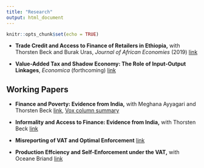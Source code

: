```yaml
---
title: "Research"
output: html_document
---
```


```r
knitr::opts_chunk$set(echo = TRUE)
```

- __Trade Credit and Access to Finance of Retailers in Ethiopia,__ with Thorsten Beck and Burak Uras, _Journal of African Economies_ (2019) [link](https://academic.oup.com/jae/advance-article-abstract/doi/10.1093/jae/ejz018/5433371?redirectedFrom=fulltext) 

- __Value-Added Tax and Shadow Economy: The Role of Input-Output Linkages__, _Economica_ (forthcoming) [link](https://www.dropbox.com/s/7d2ky4v1do9v2w6/VAT%20IO%20linkage%20and%20informality.pdf?dl=0) 

## Working Papers

- __Finance and Poverty: Evidence from India,__ with Meghana Ayyagari and Thorsten Beck [link](http://papers.ssrn.com/sol3/papers.cfm?abstract_id=2275150), [Vox column summary](http://www.voxeu.org/article/migrating-out-poverty-role-finance) 

- __Informality and Access to Finance: Evidence from India,__ with Thorsten Beck [link](http://papers.ssrn.com/sol3/papers.cfm?abstract_id=2491466)

- __Misreporting of VAT and Optimal Enforcement__ [link](http://papers.ssrn.com/sol3/papers.cfm?abstract_id=2505998)


- __Production Effciency and Self-Enforcement under the VAT,__ with Oceane Briand [link](https://www.dropbox.com/s/l9m7iq8ss27722j/PEVAT.pdf?dl=1)


